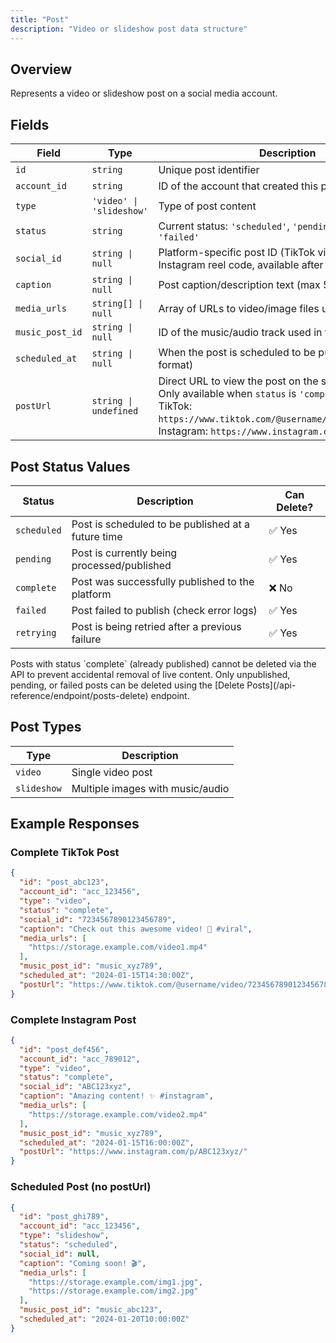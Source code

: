 ```yaml
---
title: "Post"
description: "Video or slideshow post data structure"
---
```


## Overview

Represents a video or slideshow post on a social media account.

## Fields

| Field | Type | Description |
|-------|------|-------------|
| `id` | `string` | Unique post identifier |
| `account_id` | `string` | ID of the account that created this post |
| `type` | `'video' \| 'slideshow'` | Type of post content |
| `status` | `string` | Current status: `'scheduled'`, `'pending'`, `'complete'`, or `'failed'` |
| `social_id` | `string \| null` | Platform-specific post ID (TikTok video ID or Instagram reel code, available after posting) |
| `caption` | `string \| null` | Post caption/description text (max 500 characters) |
| `media_urls` | `string[] \| null` | Array of URLs to video/image files used in the post |
| `music_post_id` | `string \| null` | ID of the music/audio track used in the post |
| `scheduled_at` | `string \| null` | When the post is scheduled to be published (ISO 8601 format) |
| `postUrl` | `string \| undefined` | Direct URL to view the post on the social platform. Only available when `status` is `'complete'`. Format: TikTok: `https://www.tiktok.com/@username/video/{social_id}`, Instagram: `https://www.instagram.com/p/{social_id}/` |

## Post Status Values

| Status | Description | Can Delete? |
|--------|-------------|-------------|
| `scheduled` | Post is scheduled to be published at a future time | ✅ Yes |
| `pending` | Post is currently being processed/published | ✅ Yes |
| `complete` | Post was successfully published to the platform | ❌ No |
| `failed` | Post failed to publish (check error logs) | ✅ Yes |
| `retrying` | Post is being retried after a previous failure | ✅ Yes |

<Note>
  Posts with status `complete` (already published) cannot be deleted via the API to prevent accidental removal of live content. Only unpublished, pending, or failed posts can be deleted using the [Delete Posts](/api-reference/endpoint/posts-delete) endpoint.
</Note>

## Post Types

| Type | Description |
|------|-------------|
| `video` | Single video post |
| `slideshow` | Multiple images with music/audio |

## Example Responses

### Complete TikTok Post

```json
{
  "id": "post_abc123",
  "account_id": "acc_123456",
  "type": "video",
  "status": "complete",
  "social_id": "7234567890123456789",
  "caption": "Check out this awesome video! 🎥 #viral",
  "media_urls": [
    "https://storage.example.com/video1.mp4"
  ],
  "music_post_id": "music_xyz789",
  "scheduled_at": "2024-01-15T14:30:00Z",
  "postUrl": "https://www.tiktok.com/@username/video/7234567890123456789"
}
```

### Complete Instagram Post

```json
{
  "id": "post_def456",
  "account_id": "acc_789012",
  "type": "video",
  "status": "complete",
  "social_id": "ABC123xyz",
  "caption": "Amazing content! ✨ #instagram",
  "media_urls": [
    "https://storage.example.com/video2.mp4"
  ],
  "music_post_id": "music_xyz789",
  "scheduled_at": "2024-01-15T16:00:00Z",
  "postUrl": "https://www.instagram.com/p/ABC123xyz/"
}
```

### Scheduled Post (no postUrl)

```json
{
  "id": "post_ghi789",
  "account_id": "acc_123456",
  "type": "slideshow",
  "status": "scheduled",
  "social_id": null,
  "caption": "Coming soon! 🎬",
  "media_urls": [
    "https://storage.example.com/img1.jpg",
    "https://storage.example.com/img2.jpg"
  ],
  "music_post_id": "music_abc123",
  "scheduled_at": "2024-01-20T10:00:00Z"
}
```

